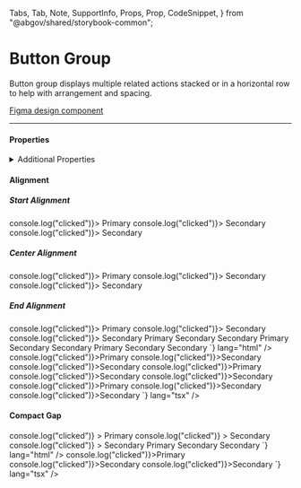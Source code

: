 
  Tabs,
  Tab,
  Note,
  SupportInfo,
  Props,
  Prop,
  CodeSnippet,
} from "@abgov/shared/storybook-common";

<Meta title="Components/Button Group" />

# Button Group

Button group displays multiple related actions stacked or in a horizontal row to help with arrangement and spacing.

[Figma design component](https://www.figma.com/file/3pb2IK8s2QUqWieH79KdN7/%E2%9D%96-Components-%7C-DDI?node-id=11627%3A391202)

---

#### Properties

<Props>
  <Prop
    name="alignment"
    type="start | end | center"
    required={true}
    description="Positions the button group in the page layout"
  />
  <Prop
    name="gap"
    type="relaxed | compact"
    defaultValue="relaxed"
    description="Defines the spacing between buttons in the button group"
  />
</Props>

<details>
  <summary>Additional Properties</summary>
  <Props showTabs={true}>
    <Prop
      name="mt"
      type="none | 3xs | 2xs | xs | s | m | l | xl | 2xl | 3xl | 4xl"
      defaultValue="none"
      description="Top margin"
    />
    <Prop
      name="mr"
      type="none | 3xs | 2xs | xs | s | m | l | xl | 2xl | 3xl | 4xl"
      defaultValue="none"
      description="Right margin"
    />
    <Prop
      name="mb"
      type="none | 3xs | 2xs | xs | s | m | l | xl | 2xl | 3xl | 4xl"
      defaultValue="none"
      description="Bottom margin"
    />
    <Prop
      name="ml"
      type="none | 3xs | 2xs | xs | s | m | l | xl | 2xl | 3xl | 4xl"
      defaultValue="none"
      description="Left margin"
    />
  </Props>
</details>

#### Alignment

<Story name="Alignment">
  <h5>Start Alignment</h5>
  <GoAButtonGroup alignment="start">
    <GoAButton type="primary" onClick={() => console.log("clicked")}>
      Primary
    </GoAButton>
    <GoAButton type="secondary" onClick={() => console.log("clicked")}>
      Secondary
    </GoAButton>
    <GoAButton type="secondary" onClick={() => console.log("clicked")}>
      Secondary
    </GoAButton>
  </GoAButtonGroup>
  <h5>Center Alignment</h5>
  <GoAButtonGroup alignment="center">
    <GoAButton type="primary" onClick={() => console.log("clicked")}>
      Primary
    </GoAButton>
    <GoAButton type="secondary" onClick={() => console.log("clicked")}>
      Secondary
    </GoAButton>
    <GoAButton type="secondary" onClick={() => console.log("clicked")}>
      Secondary
    </GoAButton>
  </GoAButtonGroup>
  <h5>End Alignment</h5>
  <GoAButtonGroup alignment="end">
    <GoAButton type="primary" onClick={() => console.log("clicked")}>
      Primary
    </GoAButton>
    <GoAButton type="secondary" onClick={() => console.log("clicked")}>
      Secondary
    </GoAButton>
    <GoAButton type="secondary" onClick={() => console.log("clicked")}>
      Secondary
    </GoAButton>
  </GoAButtonGroup>
</Story>

<Tabs>
  <Tab label="Web Component" hidden={true}>
    <CodeSnippet
      code={`
          <goa-button-group alignment="start">
            <goa-button type="primary">Primary</goa-button>
            <goa-button type="secondary">Secondary</goa-button>
            <goa-button type="secondary">Secondary</goa-button>
          </goa-button-group>
          <goa-button-group alignment="center">
            <goa-button type="primary">Primary</goa-button>
            <goa-button type="secondary">Secondary</goa-button>
            <goa-button type="secondary">Secondary</goa-button>
          </goa-button-group>
          <goa-button-group alignment="end">
            <goa-button type="primary">Primary</goa-button>
            <goa-button type="secondary">Secondary</goa-button>
            <goa-button type="secondary">Secondary</goa-button>
          </goa-button-group>
      `}
      lang="html"
    />
    <CodeSnippet
      code={`
        document.querySelector('goa-button').addEventListener('click', () => {
          console.log('clicked');
        });
      `}
      lang="js"
    />
  </Tab>
  <Tab label="Angular">
    <CodeSnippet
      code={`
          <goa-button-group alignment="start">
            <goa-button type="primary" (_click)="onClick()">Primary</goa-button>
            <goa-button type="secondary" (_click)="onClick()">Secondary</goa-button>
            <goa-button type="secondary" (_click)="onClick()">Secondary</goa-button>
          </goa-button-group>
          <goa-button-group alignment="center">
            <goa-button type="primary" (_click)="onClick()">Primary</goa-button>
            <goa-button type="secondary" (_click)="onClick()">Secondary</goa-button>
            <goa-button type="secondary" (_click)="onClick()">Secondary</goa-button>
          </goa-button-group>
          <goa-button-group alignment="end">
            <goa-button type="primary" (_click)="onClick()">Primary</goa-button>
            <goa-button type="secondary" (_click)="onClick()">Secondary</goa-button>
            <goa-button type="secondary" (_click)="onClick()">Secondary</goa-button>
          </goa-button-group>
      `}
      lang="html"
    />
    <CodeSnippet
      code={`
        export class SomeOtherComponent {
          onClick() {
            console.log('clicked');
          }
        }
      `}
      lang="ts"
    />
  </Tab>
  <Tab label="React">
    <CodeSnippet
      code={`
          <GoAButtonGroup alignment="start">
            <GoAButton type="primary" onClick={() => console.log("clicked")}>Primary</GoAButton>
            <GoAButton type="secondary" onClick={() => console.log("clicked")}>Secondary</GoAButton>
            <GoAButton type="secondary" onClick={() => console.log("clicked")}>Secondary</GoAButton>
          </GoAButtonGroup>
          <GoAButtonGroup alignment="center">
            <GoAButton type="primary" onClick={() => console.log("clicked")}>Primary</GoAButton>
            <GoAButton type="secondary" onClick={() => console.log("clicked")}>Secondary</GoAButton>
            <GoAButton type="secondary" onClick={() => console.log("clicked")}>Secondary</GoAButton>
          </GoAButtonGroup>
          <GoAButtonGroup alignment="end">
            <GoAButton type="primary" onClick={() => console.log("clicked")}>Primary</GoAButton>
            <GoAButton type="secondary" onClick={() => console.log("clicked")}>Secondary</GoAButton>
            <GoAButton type="secondary" onClick={() => console.log("clicked")}>Secondary</GoAButton>
          </GoAButtonGroup>
    `}
      lang="tsx"
    />
  </Tab>
</Tabs>

#### Compact Gap

<Story name="Compact Gap">
  <GoAButtonGroup alignment="start" gap="compact">
    <GoAButton
      type="primary"
      size="compact"
      onClick={() => console.log("clicked")}
    >
      Primary
    </GoAButton>
    <GoAButton
      type="secondary"
      size="compact"
      onClick={() => console.log("clicked")}
    >
      Secondary
    </GoAButton>
    <GoAButton
      type="secondary"
      size="compact"
      onClick={() => console.log("clicked")}
    >
      Secondary
    </GoAButton>
  </GoAButtonGroup>
</Story>

<Tabs>
  <Tab label="Web Component" hidden={true}>
    <CodeSnippet
      code={`
          <goa-button-group alignment="start" gap="compact">
            <goa-button type="primary" size="compact">Primary</goa-button>
            <goa-button type="secondary" size="compact">Secondary</goa-button>
            <goa-button type="secondary" size="compact">Secondary</goa-button>
          </goa-button-group>
      `}
      lang="html"
    />
    <CodeSnippet
      code={`
        document.querySelector('goa-button').addEventListener('click', () => {
          console.log('clicked');
        });
      `}
      lang="js"
    />
  </Tab>
  <Tab label="Angular">
    <CodeSnippet
      code={`
          <goa-button-group alignment="start" gap="compact">
            <goa-button type="primary" size="compact" (_click)="onClick()">Primary</goa-button>
            <goa-button type="secondary" size="compact" (_click)="onClick()">Secondary</goa-button>
            <goa-button type="secondary" size="compact" (_click)="onClick()">Secondary</goa-button>
          </goa-button-group>
      `}
      lang="html"
    />
    <CodeSnippet
      code={`
        export class SomeOtherComponent {
          onClick() {
            console.log('clicked');
          }
        }
      `}
      lang="ts"
    />
  </Tab>
  <Tab label="React">
    <CodeSnippet
      code={`
          <GoAButtonGroup alignment="start" gap="compact">
            <GoAButton type="primary" size="compact" onClick={() => console.log("clicked")}>Primary</GoAButton>
            <GoAButton type="secondary" size="compact" onClick={() => console.log("clicked")}>Secondary</GoAButton>
            <GoAButton type="secondary" size="compact" onClick={() => console.log("clicked")}>Secondary</GoAButton>
          </GoAButtonGroup>
    `}
      lang="tsx"
    />
  </Tab>
</Tabs>
